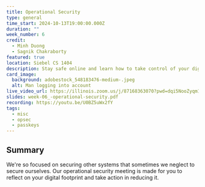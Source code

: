 ```yaml
---
title: Operational Security
type: general
time_start: 2024-10-13T19:00:00.000Z
duration: ""
week_number: 6
credit:
  - Minh Duong
  - Sagnik Chakraborty
featured: true
location: Siebel CS 1404
description: Stay safe online and learn how to take control of your digital footprint!
card_image:
  background: adobestock_548183476-medium-.jpeg
  alt: Man logging into account
live_video_url: https://illinois.zoom.us/j/87168363070?pwd=dqi5NooZyqm1RALomAsuE01kFdQOpa.1
slides: week-06_-operational-security.pdf
recording: https://youtu.be/U0BZ5uWx2fY
tags:
  - misc
  - opsec
  - passkeys
---
```

## Summary

We're so focused on securing other systems that sometimes we neglect to secure ourselves. Our operational security meeting is made for you to reflect on your digital footprint and take action in reducing it.